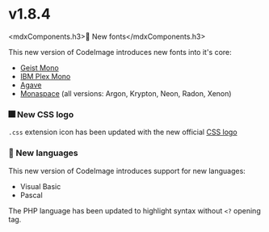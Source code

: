 
# v1.8.4

<mdxComponents.h3>💬 New fonts</mdxComponents.h3>

This new version of CodeImage introduces new fonts into it's core:

- [Geist Mono](https://vercel.com/font)
- [IBM Plex Mono](https://github.com/IBM/plex)
- [Agave](https://github.com/blobject/agave)
- [Monaspace](https://monaspace.githubnext.com/) (all versions: Argon, Krypton, Neon, Radon, Xenon)

### 🎆 New CSS logo

`.css` extension icon has been updated with the new official [CSS logo](https://github.com/CSS-Next/logo.css)

### 🤖 New languages

This new version of CodeImage introduces support for new languages:

- Visual Basic
- Pascal

The PHP language has been updated to highlight syntax without `<?` opening tag.
